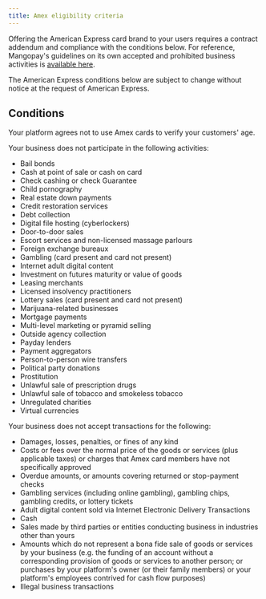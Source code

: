 ```yaml
---
title: Amex eligibility criteria
---
```


Offering the American Express card brand to your users requires a contract addendum and compliance with the conditions below. For reference, Mangopay's guidelines on its own accepted and prohibited business activities is <a href="https://mangopay.com/prohibited-businesses" target="_blank">available here</a>.

The American Express conditions below are subject to change without notice at the request of American Express.

## Conditions

Your platform agrees not to use Amex cards to verify your customers' age.

Your business does not participate in the following activities: 
- Bail bonds
- Cash at point of sale or cash on card
- Check cashing or check Guarantee
- Child pornography
- Real estate down payments
- Credit restoration services
- Debt collection
- Digital file hosting (cyberlockers)
- Door-to-door sales
- Escort services and non-licensed massage parlours
- Foreign exchange bureaux
- Gambling (card present and card not present)
- Internet adult digital content
- Investment on futures maturity or value of goods
- Leasing merchants
- Licensed insolvency practitioners
- Lottery sales (card present and card not present)
- Marijuana-related businesses
- Mortgage payments
- Multi-level marketing or pyramid selling
- Outside agency collection
- Payday lenders
- Payment aggregators
- Person-to-person wire transfers
- Political party donations
- Prostitution
- Unlawful sale of prescription drugs
- Unlawful sale of tobacco and smokeless tobacco
- Unregulated charities
- Virtual currencies

Your business does not accept transactions for the following:
- Damages, losses, penalties, or fines of any kind
- Costs or fees over the normal price of the goods or services (plus applicable taxes) or charges that Amex card members have not specifically approved
- Overdue amounts, or amounts covering returned or stop-payment checks
- Gambling services (including online gambling), gambling chips, gambling credits, or lottery tickets
- Adult digital content sold via Internet Electronic Delivery Transactions
- Cash
- Sales made by third parties or entities conducting business in industries other than yours
- Amounts which do not represent a bona fide sale of goods or services by your business (e.g. the funding of an account without a corresponding provision of goods or services to another person; or purchases by your platform's owner (or their family members) or your platform's employees contrived for cash flow purposes)
- Illegal business transactions